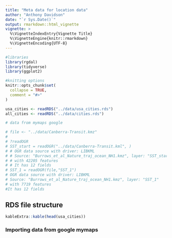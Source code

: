 ```yaml
---
title: "Meta data for location data"
author: "Anthony Davidson"
date: "`r Sys.Date()`"
output: rmarkdown::html_vignette
vignette: >
  %\VignetteIndexEntry{Vignette Title}
  %\VignetteEngine{knitr::rmarkdown}
  %\VignetteEncoding{UTF-8}
---
```


```r
#libraries
library(rgdal)
library(tidyverse)
library(ggplot2)

#knitting options
knitr::opts_chunk$set(
  collapse = TRUE,
  comment = "#>"
)
```

```r
usa_cities <- readRDS("../data/usa_cities.rds")
all_cities <- readRDS("../data/cities.rds")

# data from mymaps google

```


```r
# file <- "../data/Canberra-Transit.kmz"
# 
# ?readOGR
# SST_start = readOGR("../data/Canberra-Transit.kml", ) 
# # OGR data source with driver: LIBKML 
# # Source: "Burrows_et_al_Nature_traj_ocean_NH1.kmz", layer: "SST_start"
# # with 42205 features
# # It has 12 fields
# SST_1 = readOGR(file,"SST_1") 
# OGR data source with driver: LIBKML 
# Source: "Burrows_et_al_Nature_traj_ocean_NH1.kmz", layer: "SST_1"
# with 7719 features
#It has 12 fields
```
## RDS file structure

```r
kableExtra::kable(head(usa_cities))
```

### Importing data from google mymaps


